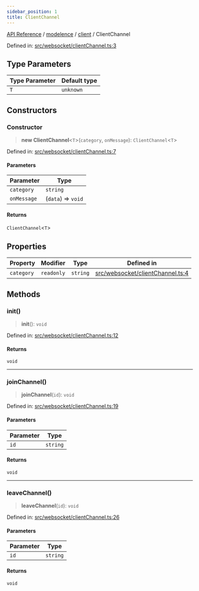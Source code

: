```yaml
---
sidebar_position: 1
title: ClientChannel
---
```


[API Reference](/api-reference/modelence/client/classes/../../../index) / [modelence](/api-reference/modelence/client/classes/../../index) / [client](/api-reference/modelence/client/classes/../index) / ClientChannel

Defined in: [src/websocket/clientChannel.ts:3](https://github.com/modelence/modelence/blob/bd5ee85481a0319d645bc13d4023e1b5fe4c9b19/packages/modelence/src/websocket/clientChannel.ts#L3)

## Type Parameters

| Type Parameter | Default type |
| ------ | ------ |
| `T` | `unknown` |

## Constructors

### Constructor

> **new ClientChannel**\<`T`\>(`category`, `onMessage`): `ClientChannel`\<`T`\>

Defined in: [src/websocket/clientChannel.ts:7](https://github.com/modelence/modelence/blob/bd5ee85481a0319d645bc13d4023e1b5fe4c9b19/packages/modelence/src/websocket/clientChannel.ts#L7)

#### Parameters

| Parameter | Type |
| ------ | ------ |
| `category` | `string` |
| `onMessage` | (`data`) => `void` |

#### Returns

`ClientChannel`\<`T`\>

## Properties

| Property | Modifier | Type | Defined in |
| ------ | ------ | ------ | ------ |
| <a id="category"></a> `category` | `readonly` | `string` | [src/websocket/clientChannel.ts:4](https://github.com/modelence/modelence/blob/bd5ee85481a0319d645bc13d4023e1b5fe4c9b19/packages/modelence/src/websocket/clientChannel.ts#L4) |

## Methods

### init()

> **init**(): `void`

Defined in: [src/websocket/clientChannel.ts:12](https://github.com/modelence/modelence/blob/bd5ee85481a0319d645bc13d4023e1b5fe4c9b19/packages/modelence/src/websocket/clientChannel.ts#L12)

#### Returns

`void`

***

### joinChannel()

> **joinChannel**(`id`): `void`

Defined in: [src/websocket/clientChannel.ts:19](https://github.com/modelence/modelence/blob/bd5ee85481a0319d645bc13d4023e1b5fe4c9b19/packages/modelence/src/websocket/clientChannel.ts#L19)

#### Parameters

| Parameter | Type |
| ------ | ------ |
| `id` | `string` |

#### Returns

`void`

***

### leaveChannel()

> **leaveChannel**(`id`): `void`

Defined in: [src/websocket/clientChannel.ts:26](https://github.com/modelence/modelence/blob/bd5ee85481a0319d645bc13d4023e1b5fe4c9b19/packages/modelence/src/websocket/clientChannel.ts#L26)

#### Parameters

| Parameter | Type |
| ------ | ------ |
| `id` | `string` |

#### Returns

`void`
